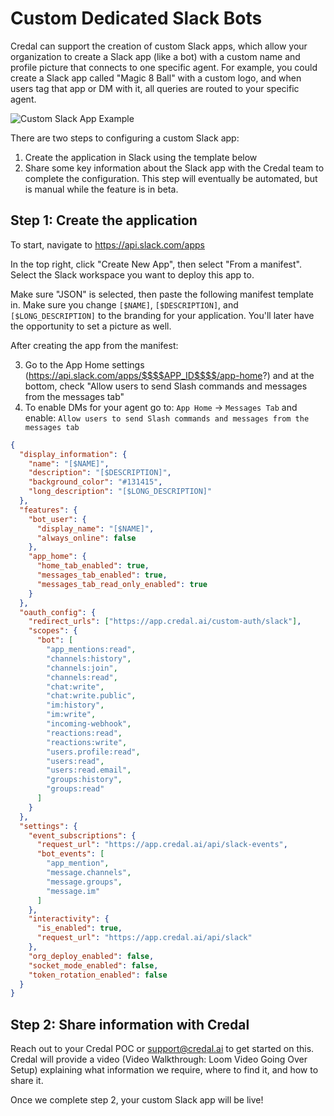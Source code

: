 # Custom Dedicated Slack Bots

Credal can support the creation of custom Slack apps, which allow your organization to create a Slack app (like a bot) with a custom name and profile picture that connects to one specific agent. For example, you could create a Slack app called "Magic 8 Ball" with a custom logo, and when users tag that app or DM with it, all queries are routed to your specific agent.

![Custom Slack App Example](/docs/assets/agents/deployment/custom-slack-app.png)

There are two steps to configuring a custom Slack app:

1. Create the application in Slack using the template below
2. Share some key information about the Slack app with the Credal team to complete the configuration. This step will eventually be automated, but is manual while the feature is in beta.

## Step 1: Create the application

To start, navigate to https://api.slack.com/apps

In the top right, click "Create New App", then select "From a manifest". Select the Slack workspace you want to deploy this app to.

Make sure "JSON" is selected, then paste the following manifest template in. Make sure you change `[$NAME]`, `[$DESCRIPTION]`, and `[$LONG_DESCRIPTION]` to the branding for your application. You'll later have the opportunity to set a picture as well.

After creating the app from the manifest:

3. Go to the App Home settings (https://api.slack.com/apps/$$$$APP_ID$$$$/app-home?) and at the bottom, check "Allow users to send Slash commands and messages from the messages tab"
4. To enable DMs for your agent go to: `App Home` → `Messages Tab` and enable: `Allow users to send Slash commands and messages from the messages tab`

```json
{
  "display_information": {
    "name": "[$NAME]",
    "description": "[$DESCRIPTION]",
    "background_color": "#131415",
    "long_description": "[$LONG_DESCRIPTION]"
  },
  "features": {
    "bot_user": {
      "display_name": "[$NAME]",
      "always_online": false
    },
    "app_home": {
      "home_tab_enabled": true,
      "messages_tab_enabled": true,
      "messages_tab_read_only_enabled": true
    }
  },
  "oauth_config": {
    "redirect_urls": ["https://app.credal.ai/custom-auth/slack"],
    "scopes": {
      "bot": [
        "app_mentions:read",
        "channels:history",
        "channels:join",
        "channels:read",
        "chat:write",
        "chat:write.public",
        "im:history",
        "im:write",
        "incoming-webhook",
        "reactions:read",
        "reactions:write",
        "users.profile:read",
        "users:read",
        "users:read.email",
        "groups:history",
        "groups:read"
      ]
    }
  },
  "settings": {
    "event_subscriptions": {
      "request_url": "https://app.credal.ai/api/slack-events",
      "bot_events": [
        "app_mention",
        "message.channels",
        "message.groups",
        "message.im"
      ]
    },
    "interactivity": {
      "is_enabled": true,
      "request_url": "https://app.credal.ai/api/slack"
    },
    "org_deploy_enabled": false,
    "socket_mode_enabled": false,
    "token_rotation_enabled": false
  }
}
```

## Step 2: Share information with Credal

Reach out to your Credal POC or support@credal.ai to get started on this. Credal will provide a video (Video Walkthrough: Loom Video Going Over Setup) explaining what information we require, where to find it, and how to share it.

Once we complete step 2, your custom Slack app will be live!
